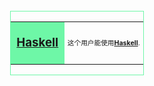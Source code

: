 <div style="float: left; border: solid #6ef7a7 1px; margin: 1px;">
{| cellspacing="0" style="width: 238px; background: #c5fcdc;"
| style="width: 45px; height: 45px; background: #6ef7a7; text-align: center; font-size: 14pt;" | '''[[Haskell]]'''
| style="font-size: 8pt; padding: 4pt; line-height: 1.25em;" | 这个用户能使用'''[[Haskell|Haskell]]'''.
|}
</div>